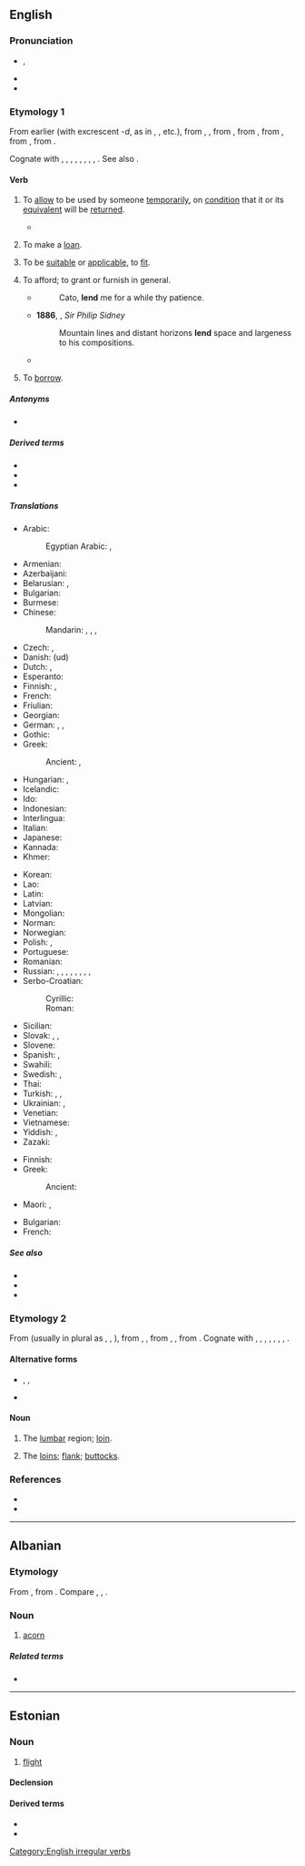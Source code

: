 ==English==

===Pronunciation===
* {{enPR|lĕnd}}, {{IPA|en|/lɛnd/}}
* {{audio|en|en-us-lend.ogg|Audio (US)}}
* {{rhymes|en|ɛnd}}

===Etymology 1===
From earlier {{m|en|len}} (with excrescent ''-d'', as in {{l|en|sound|soun''d''}}, {{l|en|round|roun''d''}}, etc.), from {{inh|en|enm|lenen}}, {{m|enm|lænen}}, from {{inh|en|ang|lǣnan||to lend; give, grant, lease}}, from {{inh|en|gmw-pro|*laihnijan}}, from {{inh|en|gem-pro|*laihnijaną||to loan}}, from {{der|en|gem-pro|*laihną||loan}}, from {{der|en|ine-pro|*leykʷ-||to leave, leave over}}. 

Cognate with {{cog|sco|len}}, {{m|sco|lend||to lend}}, {{cog|fy|liene||to lend, borrow, loan}}, {{cog|nl|lenen||to lend, borrow, loan}}, {{cog|sv|låna||to lend, loan}}, {{cog|is|lána||to lend, loan}}, {{cog|is|léna||to grant}}, {{cog|la|linquō||quit, leave, forlet}}, {{cog|grc|λείπω||leave, release}}. See also {{l|en|loan}}.

====Verb====
{{en-verb|lends|lending|lent}}

# {{lb|en|transitive}} To [[allow]] to be used by someone [[temporarily]], on [[condition]] that it or its [[equivalent]] will be [[#Verb|return]]ed.
#* {{quote-journal|en|date=2013-06-01|volume=407|issue=8838|page=71|magazine={{w|The Economist}}| title=[http://www.economist.com/news/finance-and-economics/21578670-peer-peer-lending-needs-new-name-end-peer-show End of the peer show]| passage=Finance is seldom romantic. But the idea of peer-to-peer lending comes close. This is an industry that brings together individual savers and lenders on online platforms. Those that want to borrow are matched with those that want to '''lend'''.}}
#: {{ux|en|I will only '''lend''' you my car if you fill up the tank.}}
#: {{ux|en|I '''lent''' her 10 euros to pay for the train tickets, and she paid me back the next day.}}
# {{lb|en|intransitive}} To make a [[loan]].
# {{lb|en|reflexive}} To be [[suitable]] or [[applicable]], to [[fit]].
#: {{ux|en|Poems do not '''lend''' themselves to translation easily.}}
#: {{ux|en|The long history of the past does not '''lend''' itself to a simple black and white interpretation.}}
# To afford; to grant or furnish in general.
#* {{RQ:Addison Cato|2|1}}
#*: Cato, '''lend''' me for a while thy patience.
#* '''1886''', {{w|John Addington Symonds}}, ''Sir Philip Sidney''
#*: Mountain lines and distant horizons '''lend''' space and largeness to his compositions.
#* {{quote-web|en|url=https://forsea.co/condemning-the-return-to-premiership-of-general-prayuth-chan-ocha-through-a-manipulative-method/|quote=FORSEA absolutely condemns the political manipulation on the part of the junta, General Prayuth, the Thai Senate and the parties that '''lent''' their support for General Prayuth that led him to parliamentary victory.| date=2019-06-08| accessdate=2019-06-09| work=forsea.co| publisher=FORSEA| title=Condemning the return to premiership of General Prayuth Chan-ocha through a manipulative method}}
#: {{ux|en|Can you '''lend''' me some assistance?}}
#: {{ux|en|The famous director '''lent''' his name to the new film.}}
# {{lb|en|proscribed}} To [[borrow]].

=====Antonyms=====
* {{l|en|borrow}}

=====Derived terms=====
* {{l|en|have a lend}}
* {{l|en|lender}}
* {{l|en|lend to believe}}

=====Translations=====
{{trans-top|to allow to be used temporarily}}
* Arabic: {{t|ar|أَعَارَ}}
*: Egyptian Arabic: {{t|arz|سلف|tr=sallif}}, {{t|arz|عار|tr=ʕār}}
* Armenian: {{t|hy|փոխ տալ}}
* Azerbaijani: {{t|az|[[borc]] [[vermək]]}}
* Belarusian: {{t|be|пазыча́ць|impf|sc=Cyrl}}, {{t|be|пазы́чыць|pf|sc=Cyrl}}
* Bulgarian: {{t+|bg|заемам|impf|sc=Cyrl}}
* Burmese: {{t+|my|ငှား|sc=Mymr}}
* Chinese:
*: Mandarin: {{t+|cmn|借出|tr=jièchū|sc=Hani}}, {{t+|cmn|借|tr=jiè|sc=Hani}}, {{t+|cmn|貸款|sc=Hani}}, {{t+|cmn|贷款|tr=dàikuǎn|sc=Hani}}
* Czech: {{t+|cs|půjčovat|impf}}, {{t+|cs|půjčit|pf}}
* Danish: {{t+|da|låne}} (ud)
* Dutch: {{t+|nl|lenen}}, {{t+|nl|uitlenen}}
* Esperanto: {{t|eo|prunti}}
* Finnish: {{t+|fi|lainata}}, {{t|fi|[[antaa]] [[laina]]ksi}}
* French: {{t+|fr|prêter}}
* Friulian: {{t|fur|imprestâ}}
* Georgian: {{t-needed|ka}}
* German: {{t+|de|leihen}}, {{t+|de|verleihen}}, {{t+|de|borgen}}
* Gothic: {{t|got|𐌻𐌴𐌹𐍈𐌰𐌽}}
* Greek: {{t+|el|δανείζω}}
*: Ancient: {{t|grc|δανείζω}}, {{t|grc|κίχρημι}}
* Hungarian: {{t+|hu|kölcsönöz}}, {{t+|hu|kölcsönad}}
* Icelandic: {{t+|is|lána}}
* Ido: {{t+|io|prestar}}
* Indonesian: {{t+check|id|pinjam|alt=meminjamkan}} <!-- was "[[pinjam|meminjamkan]]" - assumed inflected form or vocalised spelling; please verify if linking is acceptable. see [[User:Kephir/gadgets/xte#Translation_fixing]] -->
* Interlingua: {{t|ia|prestar}}
* Italian: {{t+|it|prestare}}
* Japanese: {{t+|ja|貸す|tr=かす, kasu|sc=Jpan}}
* Kannada: {{t+|kn|ಎರವಲುಕೊಡು|sc=Knda}}
* Khmer: {{t-needed|km}}
{{trans-mid}}
* Korean: {{t+|ko|빌리다}}
* Lao: {{t|lo|ໃຫ້ຍືມ}}
* Latin: {{t|la|commodō}}
* Latvian: {{t|lv|aizdot}}
* Mongolian: {{t-needed|mn}}
* Norman: {{t|nrf|prêter}}
* Norwegian: {{t+|no|låne}}
* Polish: {{t+|pl|pożyczać|impf}}, {{t+|pl|pożyczyć|pf}}
* Portuguese: {{t+|pt|emprestar}}
* Romanian: {{t+|ro|împrumuta}}
* Russian: {{t+|ru|ода́лживать|impf}}, {{t+|ru|одолжи́ть|pf}}, {{t+|ru|ссужа́ть|impf}}, {{t|ru|[[дава́ть]] [[взаймы́]]|impf}}, {{t|ru|[[дать]] [[взаймы́]]|pf}}, {{t|ru|[[дава́ть]] [[в]] [[долг]]|impf}}, {{t|ru|[[дать]] [[в]] [[долг]]|pf}}, {{t+|ru|занима́ть|impf}}, {{t+|ru|заня́ть|pf}}
* Serbo-Croatian: {{t+|sh|posuditi}}
*: Cyrillic: {{t|sh|позајмити|sc=Cyrl}}
*: Roman: {{t+|sh|pozajmiti}}
* Sicilian: {{t|scn|pristari}}
* Slovak: {{t|sk|požičiavať|impf}}, {{t|sk|pozičať|pf}}, {{t|sk|požičať}}
* Slovene: {{t|sl|posoditi}}
* Spanish: {{t+|es|prestar}}, {{t+|es|emprestar}} {{qualifier|Latin America}}
* Swahili: {{t|sw|kopesha|alt=kukopesha}}
* Swedish: {{t+|sv|låna}}, {{t|sv|låna ut}}
* Thai: {{t|th|ให้ยืม}}
* Turkish: {{t|tr|borç vermek}}, {{t|tr|iğreti vermek}}, {{t|tr|ödünç vermek}}
* Ukrainian: {{t|uk|позича́ти|impf|sc=Cyrl}}, {{t|uk|пози́чити|pf|sc=Cyrl}}
* Venetian: {{t|vec|inprestar}}
* Vietnamese: {{t+|vi|cho mượn}}
* Yiddish: {{t|yi|לײַען}}, {{t|yi|אױסבאָרגן}}
* Zazaki: {{t|zza|lendene}}
{{trans-bottom}}

{{trans-top|to make a loan}}
* Finnish: {{t+|fi|lainata}}
* Greek:
*: Ancient: {{t|grc|δανείζω}}
{{trans-mid}}
* Maori: {{t|mi|tukupūtea }}, {{t|mi|tukumoni}}
{{trans-bottom}}

{{trans-top|(reflexive) to be suitable}}
* Bulgarian: {{t|bg|поддавам се}}
* French: {{t+|fr|prêter|alt=se prêter à}}
{{trans-mid}}
{{trans-bottom}}

{{trans-see|(proscribed) to borrow|borrow}}

=====See also=====
* {{l|en|give back}}
* {{l|en|loan}}
* {{l|en|pay back}}

===Etymology 2===
{{root|en|ine-pro|*lendʰ- (loin)}}
From {{inh|en|enm|lende}} (usually in plural as {{m|enm|lendes}}, {{m|enm|leendes}}, {{m|enm|lyndes}}), from {{inh|en|ang|lendenu}}, {{m|ang|lendinu||loins|g=p}}, from {{inh|en|gem-pro|*landijō}}, {{m|gem-pro|*landį̄||loin}}, from {{der|en|ine-pro|*lendʰ-||loin, kidney}}. Cognate with {{cog|sco|lend}}, {{m|sco|leynd||the loins, flank, buttocks}}, {{cog|nl|lendenen||loins, reins}}, {{cog|de|Lenden||loins}}, {{cog|sv|länder||loins}}, {{cog|is|lendar||loins}}, {{cog|la|lumbus||loin}}, {{cog|ru|ля́двея||thigh, haunch}}.

====Alternative forms====
* {{l|en|leynd}}, {{l|en|leind}}, {{l|en|lind}} {{qualifier|Scotland}}
* {{l|en|lende}} {{qualifier|obsolete}}

====Noun====
{{en-noun|s|linder}}

# {{lb|en|anatomy|UK|_|dialectal}} The [[lumbar]] region; [[loin]].
# {{lb|en|UK|_|dialectal|of a person or animal}} The [[loins]]; [[flank]]; [[buttocks]].

===References===
* {{R:Century 1911}}
* {{R:Webster 1913}}

[[Category:English irregular verbs]]

----

==Albanian==

===Etymology===
From {{inh|sq|sqj-pro|*lenta}}, from {{der|sq|ine-pro|*lent|t=linse}}. Compare {{cog|la|lens}}, {{m|la|lentis}}, {{cog|goh|linsi}}.

===Noun===
{{sq-noun|g=f}}

# [[acorn]]

=====Related terms=====
* {{l|sq|lëndë}}

{{topics|sq|Nuts}}

----

==Estonian==

===Noun===
{{et-noun|lennu|lendu}}

# [[flight]]

====Declension====
{{et-decl-riik|lend|lenn|u}}

====Derived terms====
* {{l|et|lennujaam||airport}}
* {{l|et|lennuõnnetus||aviation accident}}